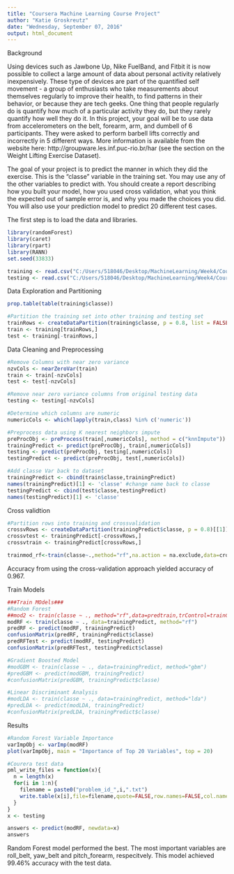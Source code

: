 ```yaml
---
title: "Coursera Machine Learning Course Project"
author: "Katie Groskreutz"
date: "Wednesday, September 07, 2016"
output: html_document
---
```


Background

Using devices such as Jawbone Up, Nike FuelBand, and Fitbit it is now possible to collect a large amount of data about personal activity relatively inexpensively. These type of devices are part of the quantified self movement - a group of enthusiasts who take measurements about themselves regularly to improve their health, to find patterns in their behavior, or because they are tech geeks. One thing that people regularly do is quantify how much of a particular activity they do, but they rarely quantify how well they do it. In this project, your goal will be to use data from accelerometers on the belt, forearm, arm, and dumbell of 6 participants. They were asked to perform barbell lifts correctly and incorrectly in 5 different ways. More information is available from the website here: http://groupware.les.inf.puc-rio.br/har (see the section on the Weight Lifting Exercise Dataset).

The goal of your project is to predict the manner in which they did the exercise. This is the "classe" variable in the training set. You may use any of the other variables to predict with. You should create a report describing how you built your model, how you used cross validation, what you think the expected out of sample error is, and why you made the choices you did. You will also use your prediction model to predict 20 different test cases.

The first step is to load the data and libraries.

```r

library(randomForest)
library(caret)
library(rpart)
library(RANN)
set.seed(33833)

training <- read.csv("C:/Users/518046/Desktop/MachineLearning/Week4/CourseProject/pml-training.csv", na.strings=c("#DIV/0!"))
testing <- read.csv("C:/Users/518046/Desktop/MachineLearning/Week4/CourseProject/pml-testing.csv", na.strings=c("#DIV/0!"))

```

Data Exploration and Partitioning

```r
prop.table(table(training$classe))

#Partition the training set into other training and testing set
trainRows <- createDataPartition(training$classe, p = 0.8, list = FALSE)
train <- training[trainRows,]
test <- training[-trainRows,]
```

Data Cleaning and Preprocessing
```r

#Remove Columns with near zero variance
nzvCols <- nearZeroVar(train)
train <- train[-nzvCols]
test <- test[-nzvCols]

#Remove near zero variance columns from original testing data
testing <- testing[-nzvCols]

#Determine which columns are numeric
numericCols <- which(lapply(train,class) %in% c('numeric'))

#Preprocess data using K nearest neighbors impute
preProcObj <- preProcess(train[,numericCols], method = c("knnImpute"))
trainingPredict <- predict(preProcObj, train[,numericCols])
testing <- predict(preProcObj, testing[,numericCols])
testingPredict <- predict(preProcObj, test[,numericCols])

#Add classe Var back to dataset
trainingPredict <- cbind(train$classe,trainingPredict)
names(trainingPredict)[1] <- 'classe' #change name back to classe
testingPredict <- cbind(test$classe,testingPredict)
names(testingPredict)[1] <- 'classe'
```

Cross validtion
```r

#Partition rows into training and crossvalidation
crossvRows <- createDataPartition(trainingPredict$classe, p = 0.8)[[1]]
crossvtest <- trainingPredict[-crossvRows,]
crossvtrain <- trainingPredict[crossvRows,]

trainmod_rf<-train(classe~.,method="rf",na.action = na.exclude,data=crossvtrain)
```

Accuracy from using the cross-validation approach yielded accuracy of 0.967.

Train Models
```r
###Train MOdels###
#Random Forest
##mod2 <- train(classe ~ ., method="rf",data=predtrain,trControl=trainControl(method="cv"),number=3)
modRF <- train(classe ~ ., data=trainingPredict, method="rf")
predRF <- predict(modRF, trainingPredict)
confusionMatrix(predRF, trainingPredict$classe)
predRFTest <- predict(modRF, testingPredict)
confusionMatrix(predRFTest, testingPredict$classe)

#Gradient Boosted Model
#modGBM <- train(classe ~ ., data=trainingPredict, method="gbm")
#predGBM <- predict(modGBM, trainingPredict)
#confusionMatrix(predGBM, trainingPredict$classe)

#Linear Discriminant Analysis
#modLDA <- train(classe ~ ., data=trainingPredict, method="lda")
#predLDA <- predict(modLDA, trainingPredict)
#confusionMatrix(predLDA, trainingPredict$classe)

```

Results

```r
#Random Forest Variable Importance
varImpObj <- varImp(modRF)
plot(varImpObj, main = "Importance of Top 20 Variables", top = 20)

#Courera test data
pml_write_files = function(x){
  n = length(x)
  for(i in 1:n){
    filename = paste0("problem_id_",i,".txt")
    write.table(x[i],file=filename,quote=FALSE,row.names=FALSE,col.names=FALSE)
  }
}
x <- testing

answers <- predict(modRF, newdata=x)
answers
```

Random Forest model performed the best. The most important variables are roll_belt, yaw_belt and pitch_forearm, respecitvely. This model achieved 99.46% accuracy with the test data.
